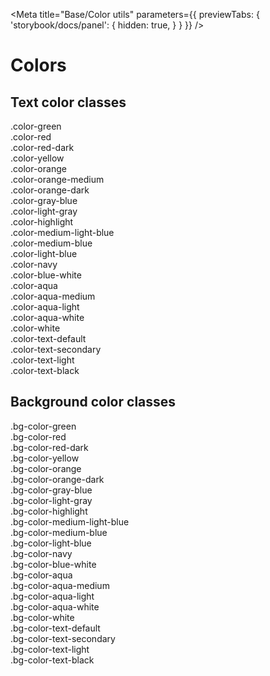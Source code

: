 
<Meta 
    title="Base/Color utils" 
    parameters={{
        previewTabs: {
            'storybook/docs/panel': {
                hidden: true,
            }
        }
    }}
/>

# Colors

## Text color classes

<div className="color-green">.color-green</div>
<div className="color-red">.color-red</div>
<div className="color-red-dark">.color-red-dark</div>
<div className="color-yellow">.color-yellow</div>
<div className="color-orange">.color-orange</div>
<div className="color-orange-medium">.color-orange-medium</div>
<div className="color-orange-dark">.color-orange-dark</div>
<div className="color-gray-blue">.color-gray-blue</div>
<div className="color-light-gray">.color-light-gray</div>
<div className="color-highlight">.color-highlight</div>

<div className="color-medium-light-blue">.color-medium-light-blue</div>
<div className="color-medium-blue">.color-medium-blue</div>
<div className="color-light-blue">.color-light-blue</div>
<div className="color-navy">.color-navy</div>
<div className="color-blue-white">.color-blue-white</div>

<div className="color-aqua">.color-aqua</div>
<div className="color-aqua-medium">.color-aqua-medium</div>
<div className="color-aqua-light">.color-aqua-light</div>
<div className="color-aqua-white">.color-aqua-white</div>

<div className="color-white"><span className="bg-color-navy">.color-white</span></div>

<div className="color-text-default">.color-text-default</div>
<div className="color-text-secondary">.color-text-secondary</div>
<div className="color-text-light">.color-text-light</div>
<div className="color-text-black">.color-text-black</div>


## Background color classes

<div className="bg-color-green">.bg-color-green</div>
<div className="bg-color-red">.bg-color-red</div>
<div className="bg-color-red-dark">.bg-color-red-dark</div>
<div className="bg-color-yellow">.bg-color-yellow</div>
<div className="bg-color-orange">.bg-color-orange</div>
<div className="bg-color-orange-dark">.bg-color-orange-dark</div>
<div className="bg-color-gray-blue">.bg-color-gray-blue</div>
<div className="bg-color-light-gray">.bg-color-light-gray</div>
<div className="bg-color-highlight">.bg-color-highlight</div>

<div className="bg-color-medium-light-blue">.bg-color-medium-light-blue</div>
<div className="bg-color-medium-blue">.bg-color-medium-blue</div>
<div className="bg-color-light-blue">.bg-color-light-blue</div>
<div className="bg-color-navy"><span className="color-white">.bg-color-navy</span></div>
<div className="bg-color-blue-white">.bg-color-blue-white</div>

<div className="bg-color-aqua">.bg-color-aqua</div>
<div className="bg-color-aqua-medium">.bg-color-aqua-medium</div>
<div className="bg-color-aqua-light">.bg-color-aqua-light</div>
<div className="bg-color-aqua-white">.bg-color-aqua-white</div>

<div className="bg-color-white">.bg-color-white</div>

<div className="bg-color-text-default"><span className="color-white">.bg-color-text-default</span></div>
<div className="bg-color-text-secondary">.bg-color-text-secondary</div>
<div className="bg-color-text-light">.bg-color-text-light</div>
<div className="bg-color-text-black"><span className="color-white">.bg-color-text-black</span></div>